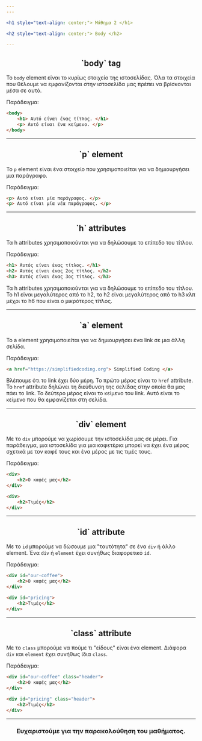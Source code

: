 ```yaml
---
---

<h1 style="text-align: center;"> Μάθημα 2 </h1>

<h2 style="text-align: center;"> Body </h2>

---
```


<h2 style="text-align: center;"> `body` tag </h2>

Το ```body``` element είναι το κυρίως στοιχείο της ιστοσελίδας. 
Όλα τα στοιχεία που θέλουμε να εμφανίζονται στην ιστοσελίδα μας πρέπει να βρίσκονται μέσα σε αυτό.

Παράδειγμα:

```html
<body>
    <h1> Αυτό είναι ένας τίτλος. </h1>
    <p> Αυτό είναι ένα κείμενο. </p>
</body>
```

---

<h2 style="text-align: center;"> `p` element </h2>

Το ```p``` element είναι ένα στοιχείο που χρησιμοποιείται για να δημιουργήσει μια παράγραφο.

Παράδειγμα:

```html
<p> Αυτό είναι μία παράγραφος. </p>
<p> Αυτό είναι μία νέα παράγραφος. </p>
```

---

<h2 style="text-align: center;"> `h` attributes </h2>

Τα h attributes χρησιμοποιούνται για να δηλώσουμε το επίπεδο του τίτλου.

Παράδειγμα:

```html
<h1> Αυτός είναι ένας τίτλος. </h1>
<h2> Αυτός είναι ένας 2ος τίτλος. </h2>
<h3> Αυτός είναι ένας 3ος τίτλος. </h3>
```

Τα h attributes χρησιμοποιούνται για να δηλώσουμε το επίπεδο του τίτλου.
Το h1 είναι μεγαλύτερος από το h2, το h2 είναι μεγαλύτερος από το h3 κλπ μέχρι το h6 που είναι ο μικρότερος τίτλος.


---

<h2 style="text-align: center;"> `a` element </h2>

Το a element χρησιμοποιείται για να δημιουργήσει ένα link σε μια άλλη σελίδα.

Παράδειγμα:

```html
<a href="https://simplifiedcoding.org"> Simplified Coding </a>
```

Βλέπουμε ότι το link έχει δύο μέρη. 
Το πρώτο μέρος είναι το `href` attribute. Το `href` attribute δηλώνει τη διεύθυνση της σελίδας στην οποία θα μας πάει το link. 
Το δεύτερο μέρος είναι το κείμενο του link. Αυτό είναι το κείμενο που θα εμφανίζεται στη σελίδα.

---

<h2 style="text-align: center;"> `div` element </h2>

Με το `div` μπορούμε να χωρίσουμε την ιστοσελίδα μας σε μέρει.
Για παράδειγμα, μια ιστοσελίδα για μια καφετέρια μπορεί να έχει ένα μέρος σχετικά με τον καφέ τους και ένα μέρος με τις τιμές τους.

Παράδειγμα:

```html
<div>
    <h2>Ο καφές μας</h2>
</div>

<div>
    <h2>Τιμές</h2>
</div>
```

---

<h2 style="text-align: center;"> `id` attribute </h2>

Με το `id` μπορούμε να δώσουμε μια "ταυτότητα" σε ένα `div` ή άλλο element.
Ένα `div` ή `element` έχει συνήθως διαφορετικό `id`.

Παράδειγμα:

```html
<div id="our-coffee">
    <h2>Ο καφές μας</h2>
</div>

<div id="pricing">
    <h2>Τιμές</h2>
</div>
```



---

<h2 style="text-align: center;"> `class` attribute </h2>

Με το `class` μπορούμε να πούμε τι "είδους" είναι ένα element.
Διάφορα `div` και `element` έχει συνήθως ίδια `class`.

Παράδειγμα:

```html
<div id="our-coffee" class="header">
    <h2>Ο καφές μας</h2>
</div>

<div id="pricing" class="header">
    <h2>Τιμές</h2>
</div>
```

---

<h3 style="text-align: center;"> Ευχαριστούμε για την παρακολούθηση του μαθήματος. </h3>